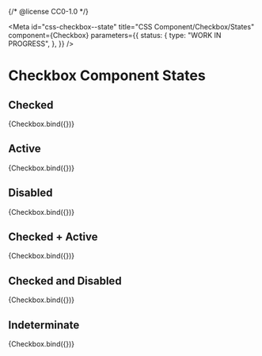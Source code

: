 {/* @license CC0-1.0 */}


<Meta
  id="css-checkbox--state"
  title="CSS Component/Checkbox/States"
  component={Checkbox}
  parameters={{
    status: {
      type: "WORK IN PROGRESS",
    },
  }}
/>

# Checkbox Component States

## Checked

<Canvas>
  <Story
    name="Checked"
    args={{
      checked: true,
    }}
  >
    {Checkbox.bind({})}
  </Story>
</Canvas>

## Active

<Canvas>
  <Story
    name="Active"
    args={{
      active: true,
    }}
  >
    {Checkbox.bind({})}
  </Story>
</Canvas>

## Disabled

<Canvas>
  <Story
    name="Disabled"
    args={{
      disabled: true,
    }}
  >
    {Checkbox.bind({})}
  </Story>
</Canvas>

## Checked + Active

<Canvas>
  <Story
    name="Checked + Active"
    args={{
      active: true,
      checked: true,
    }}
  >
    {Checkbox.bind({})}
  </Story>
</Canvas>

## Checked and Disabled

<Canvas>
  <Story
    name="Checked and Disabled"
    args={{
      checked: true,
      disabled: true,
    }}
  >
    {Checkbox.bind({})}
  </Story>
</Canvas>

## Indeterminate

<Canvas>
  <Story
    name="Indeterminate"
    args={{
      indeterminate: true,
    }}
  >
    {Checkbox.bind({})}
  </Story>
</Canvas>
